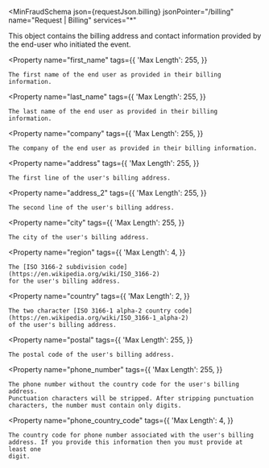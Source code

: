 
<MinFraudSchema
  json={requestJson.billing}
  jsonPointer="/billing"
  name="Request | Billing"
  services="*"
>
  This object contains the billing address and contact information provided by
  the end-user who initiated the event.

  <Property
    name="first_name"
    tags={{
      'Max Length': 255,
    }}
  >
    The first name of the end user as provided in their billing information.
  </Property>

  <Property
    name="last_name"
    tags={{
      'Max Length': 255,
    }}
  >
    The last name of the end user as provided in their billing information.
  </Property>

  <Property
    name="company"
    tags={{
      'Max Length': 255,
    }}
  >
    The company of the end user as provided in their billing information.
  </Property>

  <Property
    name="address"
    tags={{
      'Max Length': 255,
    }}
  >
    The first line of the user's billing address.
  </Property>

  <Property
    name="address_2"
    tags={{
      'Max Length': 255,
    }}
  >
    The second line of the user's billing address.
  </Property>

  <Property
    name="city"
    tags={{
      'Max Length': 255,
    }}
  >
    The city of the user's billing address.
  </Property>

  <Property
    name="region"
    tags={{
      'Max Length': 4,
    }}
  >
    The [ISO 3166-2 subdivision code](https://en.wikipedia.org/wiki/ISO_3166-2)
    for the user's billing address.
  </Property>

  <Property
    name="country"
    tags={{
      'Max Length': 2,
    }}
  >
    The two character [ISO 3166-1 alpha-2 country code](https://en.wikipedia.org/wiki/ISO_3166-1_alpha-2)
    of the user's billing address.
  </Property>

  <Property
    name="postal"
    tags={{
      'Max Length': 255,
    }}
  >
    The postal code of the user's billing address.
  </Property>

  <Property
    name="phone_number"
    tags={{
      'Max Length': 255,
    }}
  >
    The phone number without the country code for the user's billing address.
    Punctuation characters will be stripped. After stripping punctuation
    characters, the number must contain only digits.
  </Property>

  <Property
    name="phone_country_code"
    tags={{
      'Max Length': 4,
    }}
  >
    The country code for phone number associated with the user's billing
    address. If you provide this information then you must provide at least one
    digit.
  </Property>
</MinFraudSchema>
